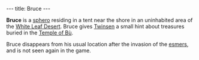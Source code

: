 ---
title: Bruce
---

{{twinsunica import}}{{Infobox Character
 |image=Bruce.jpg
 |race=Sphero
 |gender=Male
 |size=Small
 |age=Adult
 |magical=
 |lba1=
 |lba2=yes
 |occupation=
 |requires=
 |amount=
 |fam1=
 |fam2=
 |planet=
 |island=
 |building=
}}

'''Bruce''' is a [[sphero]] residing in a tent near the shore in an uninhabited area of the [[White Leaf Desert]]. Bruce gives [[Twinsen]] a small hint about treasures buried in the [[Temple of Bù]].

Bruce disappears from his usual location after the invasion of the [[esmers]], and is not seen again in the game.

<!-- remove these category links when they're all automated by categorizers...
[[Category:Spheroes]]
[[Category:Male characters]]
[[Category:Small characters]]
[[Category:Adult characters]]
[[Category:Desert Island inhabitants]] -->
